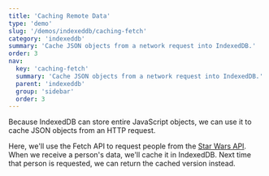 ```yaml
---
title: 'Caching Remote Data'
type: 'demo'
slug: '/demos/indexeddb/caching-fetch'
category: 'indexeddb'
summary: 'Cache JSON objects from a network request into IndexedDB.'
order: 3
nav:
  key: 'caching-fetch'
  summary: 'Cache JSON objects from a network request into IndexedDB.'
  parent: 'indexeddb'
  group: 'sidebar'
  order: 3
---
```


Because IndexedDB can store entire JavaScript objects, we can use it to cache JSON objects from an HTTP request.

Here, we'll use the Fetch API to request people from the [Star Wars API](https://swapi.dev/). When we receive a
person's data, we'll cache it in IndexedDB. Next time that person is requested, we can return the cached version
instead.
